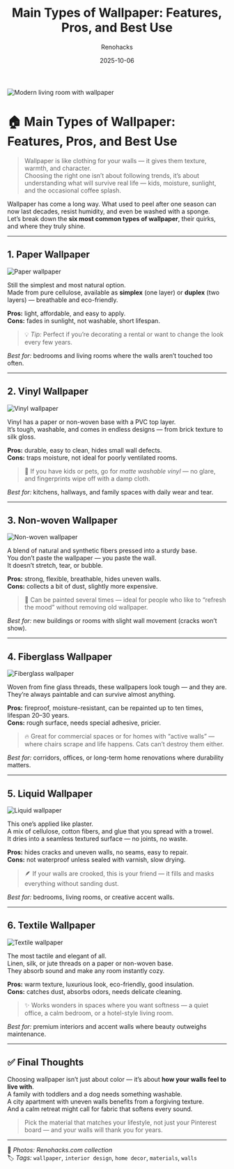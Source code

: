 ﻿---
title: "Main Types of Wallpaper: Features, Pros, and Best Use"
description: "Explore six main types of wallpaper — from classic paper to modern fiberglass. Real insights on durability, texture, and where each works best."
date: 2025-10-06
tags: ["wallpaper", "renovation", "interior design", "home decor", "materials", "walls"]
cover: "/images/wallpapers/main-cover.png"
author: "Renohacks"
translationOf: "vidy-oboyev"
draft: false
keywords:
  - "types of wallpaper"
  - "paper wallpaper"
  - "vinyl wallpaper"
  - "non-woven wallpaper"
  - "fiberglass wallpaper"
  - "liquid wallpaper"
  - "textile wallpaper"
  - "wallpaper materials"
  - "interior design walls"
  - "modern wall finishes"
  - "how to choose wallpaper"
---

![Modern living room with wallpaper](/images/wallpapers/cover.png)

# 🏠 Main Types of Wallpaper: Features, Pros, and Best Use

> Wallpaper is like clothing for your walls — it gives them texture, warmth, and character.  
Choosing the right one isn’t about following trends, it’s about understanding what will survive real life — kids, moisture, sunlight, and the occasional coffee splash.

Wallpaper has come a long way. What used to peel after one season can now last decades, resist humidity, and even be washed with a sponge.  
Let’s break down the **six most common types of wallpaper**, their quirks, and where they truly shine.

---

## 1. Paper Wallpaper

![Paper wallpaper](/images/wallpapers/paper.png)

Still the simplest and most natural option.  
Made from pure cellulose, available as **simplex** (one layer) or **duplex** (two layers) — breathable and eco-friendly.

**Pros:** light, affordable, and easy to apply.  
**Cons:** fades in sunlight, not washable, short lifespan.

> 💡 *Tip:* Perfect if you’re decorating a rental or want to change the look every few years.

*Best for:* bedrooms and living rooms where the walls aren’t touched too often.

---

## 2. Vinyl Wallpaper

![Vinyl wallpaper](/images/wallpapers/vinyl.png)

Vinyl has a paper or non-woven base with a PVC top layer.  
It’s tough, washable, and comes in endless designs — from brick texture to silk gloss.

**Pros:** durable, easy to clean, hides small wall defects.  
**Cons:** traps moisture, not ideal for poorly ventilated rooms.

> 🧽 If you have kids or pets, go for *matte washable vinyl* — no glare, and fingerprints wipe off with a damp cloth.

*Best for:* kitchens, hallways, and family spaces with daily wear and tear.

---

## 3. Non-woven Wallpaper

![Non-woven wallpaper](/images/wallpapers/nonwoven.png)

A blend of natural and synthetic fibers pressed into a sturdy base.  
You don’t paste the wallpaper — you paste the wall.  
It doesn’t stretch, tear, or bubble.

**Pros:** strong, flexible, breathable, hides uneven walls.  
**Cons:** collects a bit of dust, slightly more expensive.

> 🎨 Can be painted several times — ideal for people who like to “refresh the mood” without removing old wallpaper.

*Best for:* new buildings or rooms with slight wall movement (cracks won’t show).

---

## 4. Fiberglass Wallpaper

![Fiberglass wallpaper](/images/wallpapers/fiberglass.png)

Woven from fine glass threads, these wallpapers look tough — and they are.  
They’re always paintable and can survive almost anything.

**Pros:** fireproof, moisture-resistant, can be repainted up to ten times, lifespan 20–30 years.  
**Cons:** rough surface, needs special adhesive, pricier.

> 🔥 Great for commercial spaces or for homes with “active walls” — where chairs scrape and life happens. Cats can’t destroy them either.

*Best for:* corridors, offices, or long-term home renovations where durability matters.

---

## 5. Liquid Wallpaper

![Liquid wallpaper](/images/wallpapers/liquid.png)

This one’s applied like plaster.  
A mix of cellulose, cotton fibers, and glue that you spread with a trowel.  
It dries into a seamless textured surface — no joints, no waste.

**Pros:** hides cracks and uneven walls, no seams, easy to repair.  
**Cons:** not waterproof unless sealed with varnish, slow drying.

> 🪶 If your walls are crooked, this is your friend — it fills and masks everything without sanding dust.

*Best for:* bedrooms, living rooms, or creative accent walls.

---

## 6. Textile Wallpaper

![Textile wallpaper](/images/wallpapers/textile.png)

The most tactile and elegant of all.  
Linen, silk, or jute threads on a paper or non-woven base.  
They absorb sound and make any room instantly cozy.

**Pros:** warm texture, luxurious look, eco-friendly, good insulation.  
**Cons:** catches dust, absorbs odors, needs delicate cleaning.

> ✨ Works wonders in spaces where you want softness — a quiet office, a calm bedroom, or a hotel-style living room.

*Best for:* premium interiors and accent walls where beauty outweighs maintenance.

---

## ✅ Final Thoughts

Choosing wallpaper isn’t just about color — it’s about **how your walls feel to live with**.  
A family with toddlers and a dog needs something washable.  
A city apartment with uneven walls benefits from a forgiving texture.  
And a calm retreat might call for fabric that softens every sound.

> Pick the material that matches your lifestyle, not just your Pinterest board — and your walls will thank you for years.

---

📸 *Photos: Renohacks.com collection*  
🏷️ *Tags:* `wallpaper`, `interior design`, `home decor`, `materials`, `walls`
